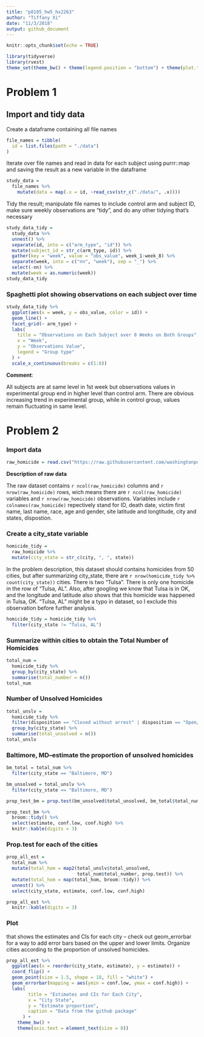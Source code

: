 ```yaml
---
title: "p8105_hw5_hx2263"
author: "Tiffany Xi"
date: "11/3/2018"
output: github_document
---
```


```r
knitr::opts_chunk$set(echo = TRUE)

library(tidyverse)
library(rvest)
theme_set(theme_bw() + theme(legend.position = "bottom") + theme(plot.title = element_text(hjust = 0.5)))
```

# Problem 1

## Import and tidy data
Create a dataframe containing all file names

```r
file_names = tibble(
  id = list.files(path = "./data")
) 
```

Iterate over file names and read in data for each subject using purrr::map and saving the result as a new variable in the dataframe

```r
study_data = 
  file_names %>% 
	mutate(data = map(.x = id, ~read_csv(str_c("./data/", .x)))) 
```

Tidy the result; manipulate file names to include control arm and subject ID, make sure weekly observations are “tidy”, and do any other tidying that’s necessary

```r
study_data_tidy = 
  study_data %>% 
  unnest() %>% 
  separate(id, into = c("arm_type", "id")) %>% 
  mutate(subject_id = str_c(arm_type, id)) %>%
  gather(key = "week", value = "obs_value", week_1:week_8) %>% 
  separate(week, into = c("nn", "week"), sep = "_") %>% 
  select(-nn) %>% 
  mutate(week = as.numeric(week))
study_data_tidy
```

### Spaghetti plot showing observations on each subject over time

```r
study_data_tidy %>% 
  ggplot(aes(x = week, y = obs_value, color = id)) +
  geom_line() +
  facet_grid(~ arm_type) +
  labs(
    title = "Observations on Each Subject over 8 Weeks on Both Groups", 
    x = "Week", 
    y = "Observations Value", 
    legend = "Group type"
  ) +
  scale_x_continuous(breaks = c(1:8))
```

**Comment**:

All subjects are at same level in 1st week but observations values in experimental group end in higher level than control arm. There are obvious increasing trend in experimental group, while in control group, values remain fluctuating in same level.

# Problem 2

### Import data

```r
raw_homicide = read.csv("https://raw.githubusercontent.com/washingtonpost/data-homicides/master/homicide-data.csv")
```

**Description of raw data**

The raw dataset contains `r ncol(raw_homicide)` columns and `r nrow(raw_homicide)` rows, wich means there are `r ncol(raw_homicide)` variables and `r nrow(raw_homicide)` observations. Variables include `r colnames(raw_homicide)` repectively stand for ID, death date, victim first name, last name, race, age and gender, site latitude and longtitude, city and states, dispostion.

### Create a city_state variable

```r
homicide_tidy = 
  raw_homicide %>% 
  mutate(city_state = str_c(city, ", ", state)) 
```

In the problem description, this dataset should contains homicides from 50 cities, but after summarizing city_state, there are `r nrow(homicide_tidy %>% count(city_state))` cities. There is two "Tulsa". There is only one homicide in the row of "Tulsa, AL". Also, after googling we know that Tulsa is in OK, and the longitude and latitude also shows that this homicide was happened in Tulsa, OK. "Tulsa, AL" might be a typo in dataset, so I exclude this observation before further analysis.

```r
homicide_tidy = homicide_tidy %>% 
  filter(city_state != "Tulsa, AL")
```

### Summarize within cities to obtain the Total Number of Homicides

```r
total_num = 
  homicide_tidy %>% 
  group_by(city_state) %>%
  summarise(total_number = n())
total_num
```

### Number of Unsolved Homicides

```r
total_unslv = 
  homicide_tidy %>% 
  filter(disposition == "Closed without arrest" | disposition == "Open/No arrest") %>% 
  group_by(city_state) %>% 
  summarise(total_unsolved = n())
total_unslv
```

### Baltimore, MD--estimate the proportion of unsolved homicides

```r
bm_total = total_num %>%
  filter(city_state == "Baltimore, MD")

bm_unsolved = total_unslv %>%
  filter(city_state == "Baltimore, MD")

prop_test_bm = prop.test(bm_unsolved$total_unsolved, bm_total$total_number)

prop_test_bm %>% 
  broom::tidy() %>%
  select(estimate, conf.low, conf.high) %>%
  knitr::kable(digits = 3)
```

### Prop.test for each of the cities

```r
prop_all_est = 
  total_num %>% 
  mutate(total_hom = map2(total_unslv$total_unsolved, 
                          total_num$total_number, prop.test)) %>% 
  mutate(total_hom = map(total_hom, broom::tidy)) %>% 
  unnest() %>% 
  select(city_state, estimate, conf.low, conf.high)

prop_all_est %>%
  knitr::kable(digits = 3)
```

### Plot 

that shows the estimates and CIs for each city – check out geom_errorbar for a way to add error bars based on the upper and lower limits. Organize cities according to the proportion of unsolved homicides.

```r
prop_all_est %>%
  ggplot(aes(x = reorder(city_state, estimate), y = estimate)) +
  coord_flip() + 
  geom_point(size = 1.5, shape = 18, fill = "white") +
  geom_errorbar(mapping = aes(ymin = conf.low, ymax = conf.high)) +
  labs(
        title = "Estimates and CIs for Each City",
        x = "City State",
        y = "Estimate proportion",
        caption = "Data from the github package"
      ) +
    theme_bw() +
    theme(axis.text = element_text(size = 8))
```

